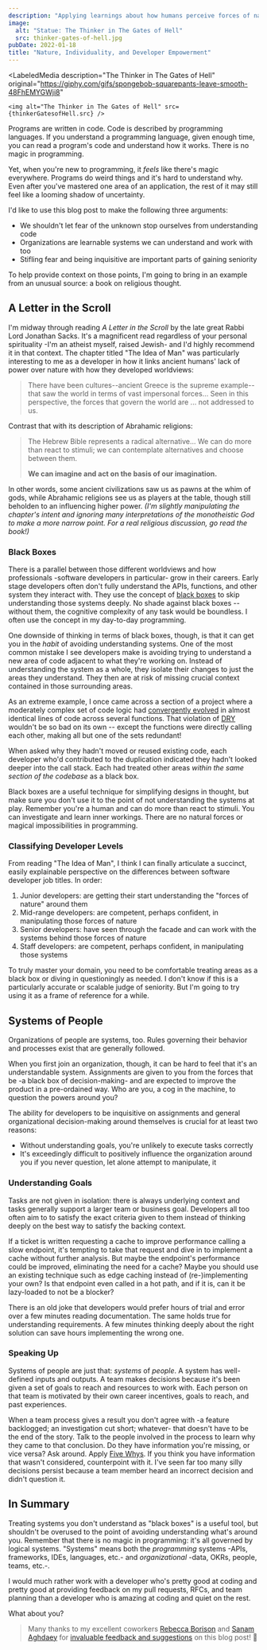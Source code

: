 ```yaml
---
description: "Applying learnings about how humans perceive forces of nature to how we understand code and organizations."
image:
  alt: "Statue: The Thinker in The Gates of Hell"
  src: thinker-gates-of-hell.jpg
pubDate: 2022-01-18
title: "Nature, Individuality, and Developer Empowerment"
---
```



<LabeledMedia
	description="The Thinker in The Gates of Hell"
	original="https://giphy.com/gifs/spongebob-squarepants-leave-smooth-48FhEMYGWji8"
>
	<img alt="The Thinker in The Gates of Hell" src={thinkerGatesofHell.src} />
</LabeledMedia>

Programs are written in code.
Code is described by programming languages.
If you understand a programming language, given enough time, you can read a program's code and understand how it works.
There is no magic in programming.

Yet, when you're new to programming, it _feels_ like there's magic everywhere.
Programs do weird things and it's hard to understand why.
Even after you've mastered one area of an application, the rest of it may still feel like a looming shadow of uncertainty.

I'd like to use this blog post to make the following three arguments:

- We shouldn't let fear of the unknown stop ourselves from understanding code
- Organizations are learnable systems we can understand and work with too
- Stifling fear and being inquisitive are important parts of gaining seniority

To help provide context on those points, I'm going to bring in an example from an unusual source: a book on religious thought.

## A Letter in the Scroll

I'm midway through reading _A Letter in the Scroll_ by the late great Rabbi Lord Jonathan Sacks.
It's a magnificent read regardless of your personal spirituality -I'm an atheist myself, raised Jewish- and I'd highly recommend it in that context.
The chapter titled "The Idea of Man" was particularly interesting to me as a developer in how it links ancient humans' lack of power over nature with how they developed worldviews:

> There have been cultures--ancient Greece is the supreme example--that saw the world in terms of vast impersonal forces...
> Seen in this perspective, the forces that govern the world are ... not addressed to us.

Contrast that with its description of Abrahamic religions:

> The Hebrew Bible represents a radical alternative...
> We can do more than react to stimuli; we can contemplate alternatives and choose between them.
>
> **We can imagine and act on the basis of our imagination.**

In other words, some ancient civilizations saw us as pawns at the whim of gods, while Abrahamic religions see us as players at the table, though still beholden to an influencing higher power.
_(I'm slightly manipulating the chapter's intent and ignoring many interpretations of the monotheistic God to make a more narrow point. For a real religious discussion, go read the book!)_

### Black Boxes

There is a parallel between those different worldviews and how professionals -software developers in particular- grow in their careers.
Early stage developers often don't fully understand the APIs, functions, and other system they interact with.
They use the concept of [black boxes](https://en.wikipedia.org/wiki/Black_box) to skip understanding those systems deeply.
No shade against black boxes -- without them, the cognitive complexity of any task would be boundless.
I often use the concept in my day-to-day programming.

One downside of thinking in terms of black boxes, though, is that it can get you in the _habit_ of avoiding understanding systems.
One of the most common mistake I see developers make is avoiding trying to understand a new area of code adjacent to what they're working on.
Instead of understanding the system as a whole, they isolate their changes to just the areas they understand.
They then are at risk of missing crucial context contained in those surrounding areas.

As an extreme example, I once came across a section of a project where a moderately complex set of code logic had [convergently evolved](https://en.wikipedia.org/wiki/Convergent_evolution) in almost identical lines of code across several functions.
That violation of [DRY](https://en.wikipedia.org/wiki/Don%27t_repeat_yourself) wouldn't be so bad on its own -- except the functions were directly calling each other, making all but one of the sets redundant!

When asked why they hadn't moved or reused existing code, each developer who'd contributed to the duplication indicated they hadn't looked deeper into the call stack.
Each had treated other areas _within the same section of the codebase_ as a black box.

Black boxes are a useful technique for simplifying designs in thought, but make sure you don't use it to the point of not understanding the systems at play.
Remember you're a human and can do more than react to stimuli.
You can investigate and learn inner workings.
There are no natural forces or magical impossibilities in programming.

### Classifying Developer Levels

From reading "The Idea of Man", I think I can finally articulate a succinct, easily explainable perspective on the differences between software developer job titles.
In order:

1. Junior developers: are getting their start understanding the "forces of nature" around them
2. Mid-range developers: are competent, perhaps confident, in manipulating those forces of nature
3. Senior developers: have seen through the facade and can work with the systems behind those forces of nature
4. Staff developers: are competent, perhaps confident, in manipulating those systems

To truly master your domain, you need to be comfortable treating areas as a black box or diving in questioningly as needed.
I don't know if this is a particularly accurate or scalable judge of seniority.
But I'm going to try using it as a frame of reference for a while.

## Systems of People

Organizations of people are systems, too.
Rules governing their behavior and processes exist that are generally followed.

When you first join an organization, though, it can be hard to feel that it's an understandable system.
Assignments are given to you from the forces that be -a black box of decision-making- and are expected to improve the product in a pre-ordained way.
Who are you, a cog in the machine, to question the powers around you?

The ability for developers to be inquisitive on assignments and general organizational decision-making around themselves is crucial for at least two reasons:

- Without understanding goals, you're unlikely to execute tasks correctly
- It's exceedingly difficult to positively influence the organization around you if you never question, let alone attempt to manipulate, it

### Understanding Goals

Tasks are not given in isolation: there is always underlying context and tasks generally support a larger team or business goal.
Developers all too often aim to to satisfy the exact criteria given to them instead of thinking deeply on the best way to satisfy the backing context.

If a ticket is written requesting a cache to improve performance calling a slow endpoint, it's tempting to take that request and dive in to implement a cache without further analysis.
But maybe the endpoint's performance could be improved, eliminating the need for a cache?
Maybe you should use an existing technique such as edge caching instead of (re-)implementing your own?
Is that endpoint even called in a hot path, and if it is, can it be lazy-loaded to not be a blocker?

There is an old joke that developers would prefer hours of trial and error over a few minutes reading documentation.
The same holds true for understanding requirements.
A few minutes thinking deeply about the right solution can save hours implementing the wrong one.

### Speaking Up

Systems of people are just that: _systems_ of _people_.
A system has well-defined inputs and outputs.
A team makes decisions because it's been given a set of goals to reach and resources to work with.
Each person on that team is motivated by their own career incentives, goals to reach, and past experiences.

When a team process gives a result you don't agree with -a feature backlogged; an investigation cut short; whatever- that doesn't have to be the end of the story.
Talk to the people involved in the process to learn why they came to that conclusion.
Do they have information you're missing, or vice versa?
Ask around.
Apply [Five Whys](https://en.wikipedia.org/wiki/Five_whys).
If you think you have information that wasn't considered, counterpoint with it.
I've seen far too many silly decisions persist because a team member heard an incorrect decision and didn't question it.

## In Summary

Treating systems you don't understand as "black boxes" is a useful tool, but shouldn't be overused to the point of avoiding understanding what's around you.
Remember that there is no magic in programming: it's all governed by logical systems.
"Systems" means both the _programming_ systems -APIs, frameworks, IDEs, languages, etc.- and _organizational_ -data, OKRs, people, teams, etc.-.

I would much rather work with a developer who's pretty good at coding and pretty good at providing feedback on my pull requests, RFCs, and team planning than a developer who is amazing at coding and quiet on the rest.

What about you?

> Many thanks to my excellent coworkers [Rebecca Borison](https://twitter.com/borisonr) and [Sanam Aghdaey](https://twitter.com/sanzi_sun) for [invaluable feedback and suggestions](https://github.com/JoshuaKGoldberg/Goldblog/pull/318) on this blog post! 🙏
